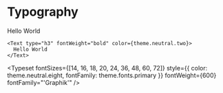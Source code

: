 
<Meta title="Design System/Text" />

# Typography

<Text type="h3" fontWeight="bold" color={theme.neutral.eight}>
  Hello World
</Text>

```
<Text type="h3" fontWeight="bold" color={theme.neutral.two}>
  Hello World
</Text>
```

<Typeset
  fontSizes={[14, 16, 18, 20, 24, 36, 48, 60, 72]}
  style={{ color: theme.neutral.eight, fontFamily: theme.fonts.primary }}
  fontWeight={600}
  fontFamily="'Graphik'"
/>
